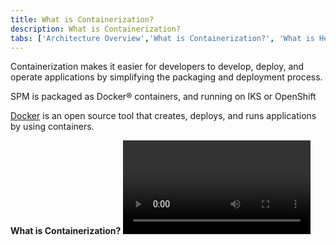 ```yaml
---
title: What is Containerization?
description: What is Containerization?
tabs: ['Architecture Overview','What is Containerization?', 'What is Helm?', 'What is Kubernetes?','What is OpenShift?']
---
```

Containerization makes it easier for developers to develop, deploy, and operate applications by simplifying the packaging and deployment process.

SPM is packaged as Docker® containers, and running on IKS or OpenShift

[Docker](https://www.docker.com/get-started) is an open source tool that creates, deploys, and runs applications by using containers.

**What is Containerization?**
<Video title="What is Containerization?" youtubeId="0qotVMX-J5s" />
